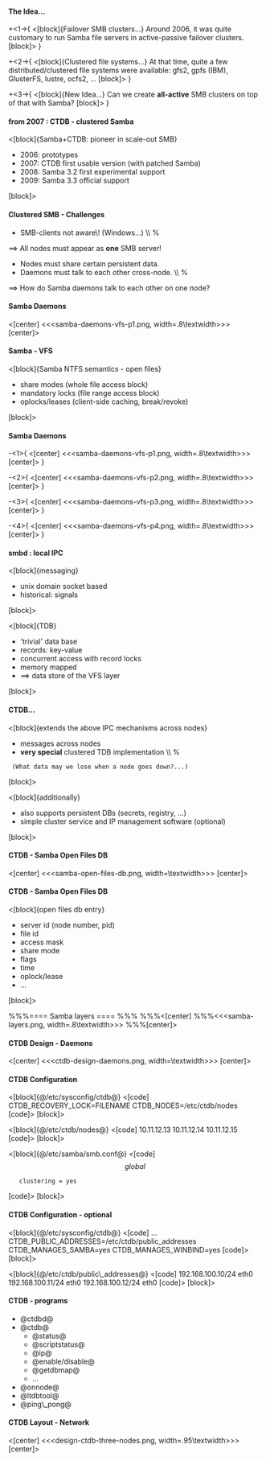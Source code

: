 ==== The Idea... ====

+<1->{
<[block]{Failover SMB clusters...}
Around 2006, it was quite customary to run Samba file servers in active-passive
failover clusters.
[block]>
}

+<2->{
<[block]{Clustered file systems...}
At that time, quite a few distributed/clustered file systems
were available: gfs2, gpfs (IBM), GlusterFS, lustre, ocfs2, ...
[block]>
}

+<3->{
<[block]{New Idea...}
Can we create '''all-active''' SMB clusters on top of that with Samba?
[block]>
}


==== from 2007 : CTDB - clustered Samba ====


<[block]{Samba+CTDB: pioneer in scale-out SMB}
* 2006: prototypes
* 2007: CTDB first usable version (with patched Samba)
* 2008: Samba 3.2 first experimental support
* 2009: Samba 3.3 official support
[block]>


==== Clustered SMB - Challenges ====

* SMB-clients not aware\! (Windows...) \\ %
==> All nodes must appear as '''one''' SMB server!
* Nodes must share certain persistent data.
* Daemons must talk to each other cross-node. \\ %
==> How do Samba daemons talk to each other on one node?


==== Samba Daemons ====

<[center]
<<<samba-daemons-vfs-p1.png, width=.8\textwidth>>>
[center]>

==== Samba - VFS ====

<[block]{Samba NTFS semantics - open files}
* share modes (whole file access block)
* mandatory locks (file range access block)
* oplocks/leases (client-side caching, break/revoke)
[block]>


==== Samba Daemons ====

-<1>{
<[center]
<<<samba-daemons-vfs-p1.png, width=.8\textwidth>>>
[center]>
}

-<2>{
<[center]
<<<samba-daemons-vfs-p2.png, width=.8\textwidth>>>
[center]>
}

-<3>{
<[center]
<<<samba-daemons-vfs-p3.png, width=.8\textwidth>>>
[center]>
}

-<4>{
<[center]
<<<samba-daemons-vfs-p4.png, width=.8\textwidth>>>
[center]>
}


==== smbd : local IPC ====

<[block]{messaging}
* unix domain socket based
* historical: signals
[block]>

<[block]{TDB}
* 'trivial' data base
* records: key-value
* concurrent access with record locks
* memory mapped
* ==> data store of the VFS layer
[block]>

==== CTDB... ====

<[block]{extends the above IPC mechanisms across nodes}
* messages across nodes
* '''very special''' clustered TDB implementation \\ %
  (What data may we lose when a node goes down?...)
[block]>

<[block]{additionally}
* also supports persistent DBs (secrets, registry, ...)
* simple cluster service and IP management software (optional)
[block]>


==== CTDB - Samba Open Files DB ====


<[center]
<<<samba-open-files-db.png, width=\textwidth>>>
[center]>

==== CTDB - Samba Open Files DB ====

<[block]{open files db entry}
* server id (node number, pid)
* file id
* access mask
* share mode
* flags
* time
* oplock/lease
* ...
[block]>


%%%==== Samba layers ====
%%%
%%%<[center]
%%%<<<samba-layers.png, width=.8\textwidth>>>
%%%[center]>


==== CTDB Design - Daemons ====

<[center]
<<<ctdb-design-daemons.png, width=\textwidth>>>
[center]>


==== CTDB Configuration ====

<[block]{@/etc/sysconfig/ctdb@}
<[code]
CTDB_RECOVERY_LOCK=FILENAME
CTDB_NODES=/etc/ctdb/nodes
[code]>
[block]>

<[block]{@/etc/ctdb/nodes@}
<[code]
10.11.12.13
10.11.12.14
10.11.12.15
[code]>
[block]>

<[block]{@/etc/samba/smb.conf@}
<[code]
\[global\]
    clustering = yes
[code]>
[block]>

==== CTDB Configuration - optional ====

<[block]{@/etc/sysconfig/ctdb@}
<[code]
...
CTDB_PUBLIC_ADDRESSES=/etc/ctdb/public_addresses
CTDB_MANAGES_SAMBA=yes
CTDB_MANAGES_WINBIND=yes
[code]>
[block]>

<[block]{@/etc/ctdb/public\_addresses@}
<[code]
192.168.100.10/24 eth0
192.168.100.11/24 eth0
192.168.100.12/24 eth0
[code]>
[block]>

==== CTDB - programs ====

* @ctdbd@
* @ctdb@
** @status@
** @scriptstatus@
** @ip@
** @enable/disable@
** @getdbmap@
** ...
* @onnode@
* @ltdbtool@
* @ping\_pong@

==== CTDB Layout - Network ====

<[center]
<<<design-ctdb-three-nodes.png, width=.95\textwidth>>>
[center]>



